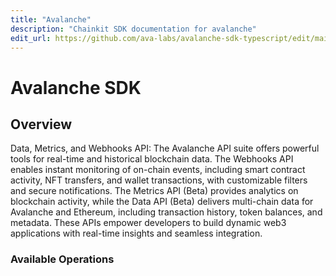 ```yaml
---
title: "Avalanche"
description: "Chainkit SDK documentation for avalanche"
edit_url: https://github.com/ava-labs/avalanche-sdk-typescript/edit/main/chainkit/docs/sdks/avalanche/README.md
---
```


# Avalanche SDK

## Overview

Data, Metrics, and Webhooks API: The Avalanche API suite offers powerful tools for real-time and historical blockchain data. The Webhooks API enables instant monitoring of on-chain events, including smart contract activity, NFT transfers, and wallet transactions, with customizable filters and secure notifications. The Metrics API (Beta) provides analytics on blockchain activity, while the Data API (Beta) delivers multi-chain data for Avalanche and Ethereum, including transaction history, token balances, and metadata. These APIs empower developers to build dynamic web3 applications with real-time insights and seamless integration.

### Available Operations